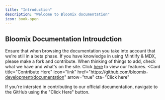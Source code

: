 ```yaml
---
title: "Introduction"
description: "Welcome to Bloomix documentation"
icon: book-open
---
```


## Bloomix Documentation Introudction

Ensure that when browsing the documentation you take into account that we're still in a beta phase. If you have knowledge in using Mintlify & MDX, please make a fork and contribute. When thinking of things to add, check what we have and what's on the site. Click [here](https://bloomix.dev) to view our features.
<Card
  title="Contribute Here"
  icon="link"
  href="https://github.com/bloomix-development/documentation"
  arrow="true"
  cta="Click here"
>
  If you're intersted in contributing to our official documentation, navigate to the GitHub using the "Click Here" button.
</Card>

